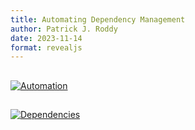 ```yaml
---
title: Automating Dependency Management
author: Patrick J. Roddy
date: 2023-11-14
format: revealjs
---
```


##

[![Automation](automation.png)](https://xkcd.com/1319)

##

[![Dependencies](dependency.png)](https://xkcd.com/2347)
